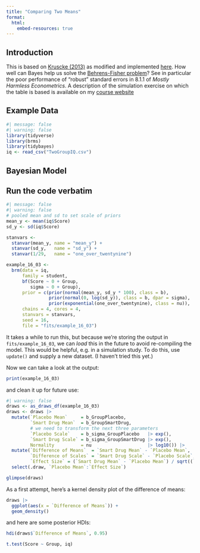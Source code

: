 ```yaml
---
title: "Comparing Two Means"
format: 
  html:
    embed-resources: true
---
```


## Introduction

This is based on [Kruscke (2013)](./references/Kruschke-2013.pdf) as modified and implemented [here](https://bookdown.org/content/3686/metric-predicted-variable-on-one-or-two-groups.html#two-groups). How well can Bayes help us solve the [Behrens-Fisher problem](https://en.wikipedia.org/wiki/Behrens%E2%80%93Fisher_problem)? See in particular the poor performance of "robust" standard errors in 8.1.1 of *Mostly Harmless Econometrics*. A description of the simulation exercise on which the table is based is available on my [course website](https://ditraglia.com/erm/q14-behrens-fisher.html)

## Example Data
```r
#| message: false
#| warning: false
library(tidyverse)
library(brms)
library(tidybayes)
iq <- read_csv("TwoGroupIQ.csv")
```


## Bayesian Model


## Run the code verbatim

```r
#| message: false
#| warning: false
# pooled mean and sd to set scale of priors
mean_y <- mean(iq$Score)
sd_y <- sd(iq$Score)

stanvars <- 
  stanvar(mean_y, name = "mean_y") +  
  stanvar(sd_y,   name = "sd_y") +  
  stanvar(1/29,   name = "one_over_twentynine") 

example_16_03 <- 
  brm(data = iq,
      family = student,
      bf(Score ~ 0 + Group, 
         sigma ~ 0 + Group),
      prior = c(prior(normal(mean_y, sd_y * 100), class = b),
                prior(normal(0, log(sd_y)), class = b, dpar = sigma),
                prior(exponential(one_over_twentynine), class = nu)),
      chains = 4, cores = 4,
      stanvars = stanvars,
      seed = 16,
      file = "fits/example_16_03")
```
It takes a while to run this, but because we're storing the output in `fits/example_16_03`, we can *load* this in the future to avoid re-compiling the model. This would be helpful, e.g. in a simulation study. To do this, use `update()` and supply a new dataset. (I haven't tried this yet.)

Now we can take a look at the output:
```r
print(example_16_03)
```
and clean it up for future use:
```r
#| warning: false
draws <- as_draws_df(example_16_03) 
draws <- draws |> 
  mutate(`Placebo Mean`     = b_GroupPlacebo,
         `Smart Drug Mean`  = b_GroupSmartDrug,
         # we need to transform the next three parameters
         `Placebo Scale`    = b_sigma_GroupPlacebo   |> exp(),
         `Smart Drug Scale` = b_sigma_GroupSmartDrug |> exp(),
         Normality          = nu                     |> log10()) |> 
  mutate(`Difference of Means`  = `Smart Drug Mean` - `Placebo Mean`,
         `Difference of Scales` = `Smart Drug Scale` - `Placebo Scale`,
         `Effect Size` = (`Smart Drug Mean` - `Placebo Mean`) / sqrt((`Smart Drug Scale`^2 + `Placebo Scale`^2) / 2)) |> 
  select(.draw, `Placebo Mean`:`Effect Size`)

glimpse(draws)
```
As a first attempt, here's a kernel density plot of the difference of means:
```r
draws |> 
  ggplot(aes(x = `Difference of Means`)) +
  geom_density()
```
and here are some posterior HDIs:
```r
hdi(draws$`Difference of Means`, 0.95)
```
```r
t.test(Score ~ Group, iq)
```

